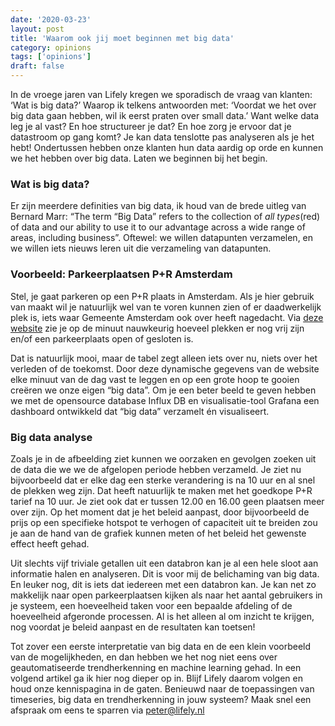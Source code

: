 ```yaml
---
date: '2020-03-23'
layout: post
title: 'Waarom ook jij moet beginnen met big data'
category: opinions
tags: ['opinions']
draft: false
---
```


In de vroege jaren van Lifely kregen we sporadisch de vraag van klanten: ‘Wat is big data?’ Waarop ik telkens antwoorden met: ‘Voordat we het over big data gaan hebben, wil ik eerst praten over small data.’ Want welke data leg je al vast? En hoe structureer je dat? En hoe zorg je ervoor dat je datastroom op gang komt? Je kan data tenslotte pas analyseren als je het hebt! Ondertussen hebben onze klanten hun data aardig op orde en kunnen we het hebben over big data. Laten we beginnen bij het begin.

### Wat is big data?

Er zijn meerdere definities van big data, ik houd van de brede uitleg van Bernard Marr: “The term “Big Data” refers to the collection of _all types_(red) of data and our ability to use it to our advantage across a wide range of areas, including business”. Oftewel: we willen datapunten verzamelen, en we willen iets nieuws leren uit die verzameling van datapunten.

### Voorbeeld: Parkeerplaatsen P+R Amsterdam

Stel, je gaat parkeren op een P+R plaats in Amsterdam. Als je hier gebruik van maakt wil je natuurlijk wel van te voren kunnen zien of er daadwerkelijk plek is, iets waar Gemeente Amsterdam ook over heeft nagedacht. Via [deze website](https://penr.stachanov.com/penr/currentAvailability/index) zie je op de minuut nauwkeurig hoeveel plekken er nog vrij zijn en/of een parkeerplaats open of gesloten is.

Dat is natuurlijk mooi, maar de tabel zegt alleen iets over nu, niets over het verleden of de toekomst. Door deze dynamische gegevens van de website elke minuut van de dag vast te leggen en op een grote hoop te gooien creëren we onze eigen “big data”. Om je een beter beeld te geven hebben we met de opensource database Influx DB en visualisatie-tool Grafana een dashboard ontwikkeld dat “big data” verzamelt én visualiseert.

### Big data analyse 

Zoals je in de afbeelding ziet kunnen we oorzaken en gevolgen zoeken uit de data die we we de afgelopen periode hebben verzameld. Je ziet nu bijvoorbeeld dat er elke dag een sterke verandering is na 10 uur en al snel de plekken weg zijn. Dat heeft natuurlijk te maken met het goedkope P+R tarief na 10 uur. Je ziet ook dat er tussen 12.00 en 16.00 geen plaatsen meer over zijn. Op het moment dat je het beleid aanpast, door bijvoorbeeld de prijs op een specifieke hotspot te verhogen of capaciteit uit te breiden zou je aan de hand van de grafiek kunnen meten of het beleid het gewenste effect heeft gehad.

Uit slechts vijf triviale getallen uit een databron kan je al een hele sloot aan informatie halen en analyseren. Dit is voor mij de belichaming van big data. En leuker nog, dit is iets dat iedereen met een databron kan. Je kan net zo makkelijk naar open parkeerplaatsen kijken als naar het aantal gebruikers in je systeem, een hoeveelheid taken voor een bepaalde afdeling of de hoeveelheid afgeronde processen. Al is het alleen al om inzicht te krijgen, nog voordat je beleid aanpast en de resultaten kan toetsen!

Tot zover een eerste interpretatie van big data en de een klein voorbeeld van de mogelijkheden, en dan hebben we het nog niet eens over geautomatiseerde trendherkenning en machine learning gehad. In een volgend artikel ga ik hier nog dieper op in. Blijf Lifely daarom volgen en houd onze kennispagina in de gaten. Benieuwd naar de toepassingen van timeseries, big data en trendherkenning in jouw systeem? Maak snel een afspraak om eens te sparren via peter@lifely.nl
